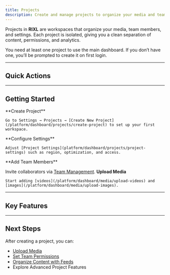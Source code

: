 ```yaml
---
title: Projects
description: Create and manage projects to organize your media and team access.
---
```



Projects in **RIXL** are workspaces that organize your media, team members, and settings. Each project is isolated, giving you a clean separation of content, permissions, and analytics.

<Callout type="info">
You need at least one project to use the main dashboard. If you don’t have one, you’ll be prompted to create it on first login.
</Callout>

---

## Quick Actions

<div className="grid gap-6 sm:grid-cols-2">
  <InteractiveCard
    title="Create Project"
    description="Set up a new project to organize your media and team access."
    href="/platform/dashboard/projects/create-project"
    icon="FolderPlus"
  />
  <InteractiveCard
    title="Project Settings"
    description="Configure project preferences, optimization settings, and team access."
    href="/platform/dashboard/projects/project-settings"
    icon="Settings"
  />
</div>

---

## Getting Started

<Steps>
  <Step>
    **Create Project**
    
    Go to Settings → Projects → [Create New Project](/platform/dashboard/projects/create-project) to set up your first workspace.
  </Step>
  <Step>
    **Configure Settings**
    
    Adjust [Project Settings](platform/dashboard/projects/project-settings) such as region, optimization, and access.
  </Step>
  <Step>
    **Add Team Members**
    
  Invite collaborators via [Team Management](/platform/organizations/team-management).
  </Step>
  <Step>
    **Upload Media**
    
    Start adding [videos](/platform/dashboard/media/upload-videos) and [images](/platform/dashboard/media/upload-images).
  </Step>
</Steps>

---

## Key Features

<div className="grid gap-6 sm:grid-cols-2 lg:grid-cols-4 mt-6">
  <InfoCard 
    title="Media Storage" 
    description="Organize all your videos, images, and feeds within the project."
    icon="Archive"
  />
  <InfoCard 
    title="Team Access" 
    description="Control who can view, upload, or manage content."
    icon="Users"
  />
  <InfoCard 
    title="Processing Settings" 
    description="Fine-tune media delivery and performance."
    icon="Settings"
  />
  <InfoCard 
    title="API Keys" 
    description="Generate credentials for secure integrations."
    icon="Key"
  />
</div>

---

## Next Steps

After creating a project, you can:

- [Upload Media](/platform/dashboard/media/overview)
- [Set Team Permissions](/platform/organizations/team-management)
- [Organize Content with Feeds](/platform/dashboard/feeds/overview)
- Explore Advanced Project Features

